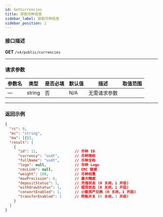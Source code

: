 ```yaml
---
id: GetCurrencies
title: 获取币种信息
sidebar_label: 获取币种信息
sidebar_position: 1
---
```


### 接口描述
**GET** `/v4/public/currencies`

---

### 请求参数

| 参数名 | 类型   | 是否必填 | 默认值 | 描述             | 取值范围 |
|--------|--------|----------|--------|------------------|----------|
| —      | string | 否       | N/A    | 无需请求参数     |          |

---

### 返回示例

```json
{
  "rc": 0,
  "mc": "string",
  "ma": [{}],
  "result": [
    {
      "id": 11,                 // 币种 ID
      "currency": "usdt",       // 币种简称
      "fullName": "usdt",       // 币种全称
      "logo": null,             // 币种 Logo
      "cmcLink": null,          // CMC 链接
      "weight": 100,            // 币种权重
      "maxPrecision": 6,        // 最大精度
      "depositStatus": 1,       // 充值状态 (0 关闭，1 开启)
      "withdrawStatus": 1,      // 提现状态 (0 关闭，1 开启)
      "convertEnabled": 1,      // 小额资产兑换 (0 关闭，1 开启)
      "transferEnabled": 1      // 转账开关 (0 关闭，1 开启)
    }
  ]
}

